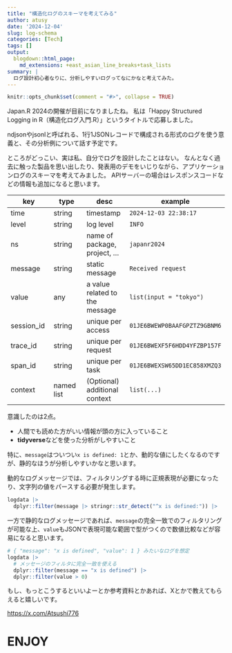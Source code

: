 ```yaml
---
title: "構造化ログのスキーマを考えてみる"
author: atusy
date: '2024-12-04'
slug: log-schema
categories: [Tech]
tags: []
output:
  blogdown::html_page:
    md_extensions: +east_asian_line_breaks+task_lists
summary: |
  ログ設計初心者なりに、分析しやすいログってなにかなと考えてみた。
---
```


```r
knitr::opts_chunk$set(comment = "#>", collapse = TRUE)
```

Japan.R 2024の開催が目前になりましたね。
私は「Happy Structured Logging in R（構造化ログ入門.R）」というタイトルで応募しました。

ndjsonやjsonlと呼ばれる、1行1JSONレコードで構成される形式のログを使う意義と、その分析例について話す予定です。

ところがどっこい、実は私、自分でログを設計したことはない。
なんとなく過去に触った製品を思い出したり、発表用のデモをいじりながら、アプリケーションログのスキーマを考えてみました。
APIサーバーの場合はレスポンスコードなどの情報も追加になると思います。

| key | type | desc | example |
| --- | --- | --- | --- |
| time | string | timestamp | `2024-12-03 22:38:17` |
| level | string | log level | `INFO` |
| ns | string | name of package, project, ... | `japanr2024` |
| message | string | static message | `Received request` |
| value | any | a value related to the message | `list(input = "tokyo")` |
| session_id | string | unique per access | `01JE6BWEWP0BAAFGPZTZ9GBNM6` |
| trace_id | string | unique per request | `01JE6BWEXF5F6HDD4YFZBP157F` |
| span_id | string | unique per task | `01JE6BWEXSW65DD1EC858XMZQ3` |
| context | named list | (Optional) additional context | `list(...)` |

意識したのは2点。

- 人間でも読めた方がいい情報が頭の方に入っていること
- **tidyverse**などを使った分析がしやすいこと

特に、`message`はついつい`x is defined: 1`とか、動的な値にしたくなるのですが、静的なほうが分析しやすいかなと思います。

動的なログメッセージでは、フィルタリングする時に正規表現が必要になったり、文字列の値をパースする必要が発生します。

```r
logdata |>
  dplyr::filter(message |> stringr::str_detect("^x is defined:")) |>
```

一方で静的なログメッセージであれば、`message`の完全一致でのフィルタリングが可能な上、`value`もJSONで表現可能な範囲で型がつくので数値比較などが容易になると思います。

```r
# { "message": "x is defined", "value": 1 } みたいなログを想定
logdata |>
  # メッセージのフィルタに完全一致を使える
  dplyr::filter(message == "x is defined") |>
  dplyr::filter(value > 0)
```

もし、もっとこうするといいよーとか参考資料とかあれば、Xとかで教えてもらえると嬉しいです。

<https://x.com/Atsushi776>

# ENJOY
